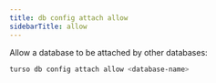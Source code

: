 ```yaml
---
title: db config attach allow
sidebarTitle: allow
---
```


Allow a database to be attached by other databases:

```bash
turso db config attach allow <database-name>
```

